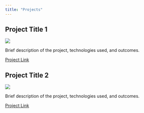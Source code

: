 ```yaml
---
title: "Projects"
---
```


## Project Title 1

![](images/project1_thumbnail.jpg)

Brief description of the project, technologies used, and outcomes.

[Project Link](https://github.com/yourusername/project1)

## Project Title 2

![](images/project2_thumbnail.jpg)

Brief description of the project, technologies used, and outcomes.

[Project Link](https://github.com/yourusername/project2)
